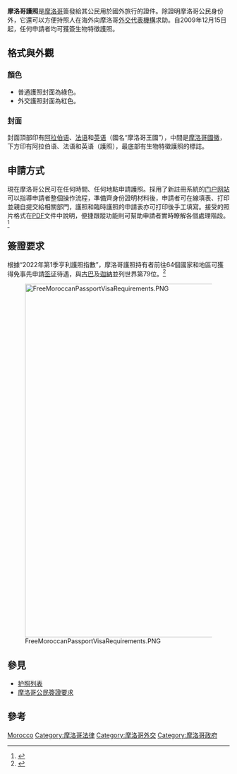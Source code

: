{{multiple issues|
{{dead end|time=2014-02-11T08:04:48+00:00}}
{{expand|time=2014-02-11T08:04:48+00:00}}
{{refimprove|time=2014-02-11T08:04:48+00:00}}
}}
{{NoteTA
|1=zh-cn:电子护照; zh-tw:晶片護照; zh-hk:生物特徵護照; zh-mo:電子護照; zh-sg:生物护照
|2=zh-hans:门户网站; zh-tw:入口網站; zh-hk:入門網站
}}
{{Infobox Identity document
| document_name       = 摩洛哥護照
| image               = BioPassMaroc.JPG
| image_caption       = 現行摩洛哥[[生物特徵護照|生物特徵護照]]封面
| date_first_issued   = 2009年12月15日（生物特徵護照）
| using_jurisdiction  = {{MAR}}
| valid_jurisdictions = 
| document_type       = [[护照|护照]]
| purpose             = 出入境證件及身份證明
| eligibility         = 摩洛哥公民
| expiration          = 5年
}}

'''摩洛哥護照'''是[[摩洛哥|摩洛哥]]簽發給其公民用於國外旅行的證件。除證明摩洛哥公民身份外，它還可以方便持照人在海外向摩洛哥[[外交代表機構|外交代表機構]]求助。自2009年12月15日起，任何申請者均可獲簽生物特徵護照。

==格式與外觀==
===顏色===
*普通護照封面為綠色。
*外交護照封面為紅色。

===封面===
封面頂部印有[[阿拉伯语|阿拉伯语]]'''{{rtl-lang|ar|المملكة المغربية}}'''、[[法语|法语]]{{lang|fr|'''ROYAUME DU MAROC'''}}和[[英语|英语]]{{lang|en|'''''KINGDOM OF MOROCCO'''''}}（國名“摩洛哥王國”），中間是[[摩洛哥國徽|摩洛哥國徽]]，下方印有阿拉伯语'''{{rtl-lang|ar|جواز سفر}}'''、法语{{lang|fr|'''PASSEPORT'''}}和英语{{lang|en|'''''PASSPORT'''''}}（護照），最底部有生物特徵護照的標誌。

==申請方式==
現在摩洛哥公民可在任何時間、任何地點申請護照。採用了新註冊系統的[[门户网站|门户网站]]可以指導申請者整個操作流程，準備齊身份證明材料後，申請者可在線填表、打印並親自提交給相關部門，護照和臨時護照的申請表亦可打印後手工填寫。接受的照片格式在[[PDF|PDF]]文件中說明，便捷跟蹤功能則可幫助申請者實時瞭解各個處理階段。<ref>{{cite web|url=http://www.passeport.ma Passeport.ma|title=Portail du Passeport Biométrique Marocain|publisher=摩洛哥內政部|access-date=2021-12-19|archive-date=2011-05-12|archive-url=https://web.archive.org/web/20110512032459/http://www.passeport.ma/|dead-url=no}}{{fr}}</ref> 

==簽證要求==
{{main|摩洛哥公民簽證要求}}

根據“2022年第1季亨利護照指數”，摩洛哥護照持有者前往64個國家和地區可獲得免事先申請[[签证|签证]]待遇，與[[古巴|古巴]]及[[迦納|迦納]]並列世界第79位。<ref>{{cite web|title=The Henley Passport Index: Q1 2022 Global Ranking|url=https://www.henleyglobal.com/storage/app/media/HENLEY_PASSPORT_INDEX_FACTSHEET_2022_Q1_211221_1.pdf|publisher=Henley & Partners|accessdate=2022-03-11|dead-url=no}}</ref>

[[File:FreeMoroccanPassportVisaRequirements.PNG|800px]]

==參見==
*[[护照列表|护照列表]]
*[[摩洛哥公民簽證要求|摩洛哥公民簽證要求]]

==參考==
{{reflist}}

{{護照}}

[[Category:各國護照|Morocco]]
[[Category:摩洛哥法律|Category:摩洛哥法律]]
[[Category:摩洛哥外交|Category:摩洛哥外交]]
[[Category:摩洛哥政府|Category:摩洛哥政府]]